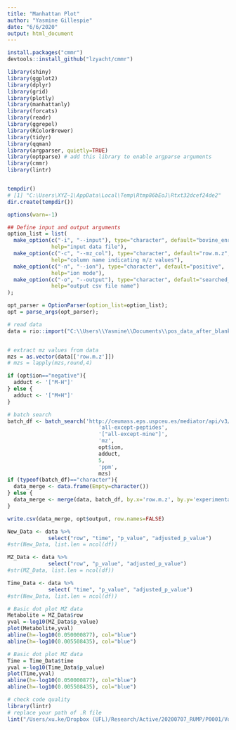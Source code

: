 ---
title: "Manhattan Plot"
author: "Yasmine Gillespie"
date: "6/6/2020"
output: html_document
---


```{r , warning=FALSE, include=FALSE}         
install.packages("cmmr")
devtools::install_github("lzyacht/cmmr")
```

```{r , warning=FALSE, include=FALSE}
          
library(shiny)
library(ggplot2)
library(dplyr)
library(grid)
library(plotly)
library(manhattanly)
library(forcats)
library(readr)
library(ggrepel)
library(RColorBrewer)
library(tidyr)
library(qqman)
library(argparser, quietly=TRUE)
library(optparse) # add this library to enable argparse arguments
library(cmmr)
library(lintr)


tempdir()
# [1] "C:\Users\XYZ~1\AppData\Local\Temp\Rtmp86bEoJ\Rtxt32dcef24de2"
dir.create(tempdir())
```

```{r , warning=FALSE, include=FALSE}         


options(warn=-1)

## Define input and output arguments
option_list = list(
  make_option(c("-i", "--input"), type="character", default="bovine_enriched_unknown.csv", 
              help="input data file"),
  make_option(c("-c", "--mz_col"), type="character", default="row.m.z", 
              help="column name indicating m/z values"),
  make_option(c("-n", "--ion"), type="character", default="positive", 
              help="ion mode"),
  make_option(c("-o", "--output"), type="character", default="searched_unknown_pos_after_blank_subtraction.csv", 
              help="output csv file name")
); 

opt_parser = OptionParser(option_list=option_list);
opt = parse_args(opt_parser);

# read data
data = rio::import("C:\\Users\\Yasmine\\Documents\\pos_data_after_blank_subtraction.csv")


# extract mz values from data
mzs = as.vector(data[['row.m.z']])
# mzs = lapply(mzs,round,4)

if (opt$ion=="negative"){
  adduct <- '["M-H"]'
} else {
  adduct <- '["M+H"]'
}

# batch search
batch_df <- batch_search('http://ceumass.eps.uspceu.es/mediator/api/v3/batch',
                             'all-except-peptides',
                             '["all-except-mine"]',
                             'mz',
                             opt$ion,
                             adduct,
                             5,
                             'ppm',
                             mzs)
if (typeof(batch_df)=="character"){
  data_merge <- data.frame(Empty=character())
} else {
  data_merge <- merge(data, batch_df, by.x='row.m.z', by.y='experimental_mass')
}

write.csv(data_merge, opt$output, row.names=FALSE)
```

```{r , warning=FALSE, include=FALSE}         
New_Data <- data %>%
             select("row", "time", "p_value", "adjusted_p_value")
#str(New_Data, list.len = ncol(df))
```

```{r , warning=FALSE, include=FALSE}         
MZ_Data <- data %>%
             select("row", "p_value", "adjusted_p_value")
#str(MZ_Data, list.len = ncol(df))
```

```{r setup, include=FALSE}          
Time_Data <- data %>%
             select( "time", "p_value", "adjusted_p_value")
#str(New_Data, list.len = ncol(df))
```

```{r echo=FALSE}         
# Basic dot plot MZ data 
Metabolite = MZ_Data$row
yval =-log10(MZ_Data$p_value)
plot(Metabolite,yval)
abline(h=-log10(0.050000877), col="blue")
abline(h=-log10(0.005508435), col="blue")
```

```{r echo=FALSE}         
# Basic dot plot MZ data 
Time = Time_Data$time
yval =-log10(Time_Data$p_value)
plot(Time,yval)
abline(h=-log10(0.050000877), col="blue")
abline(h=-log10(0.005508435), col="blue")
```

```{r , warning=FALSE, include=FALSE}         
# check code quality
library(lintr)
# replace your path of .R file 
lint("/Users/xu.ke/Dropbox (UFL)/Research/Active/20200707_RUMP/P0001/Volcano_Plot_checkquality.R")
```














